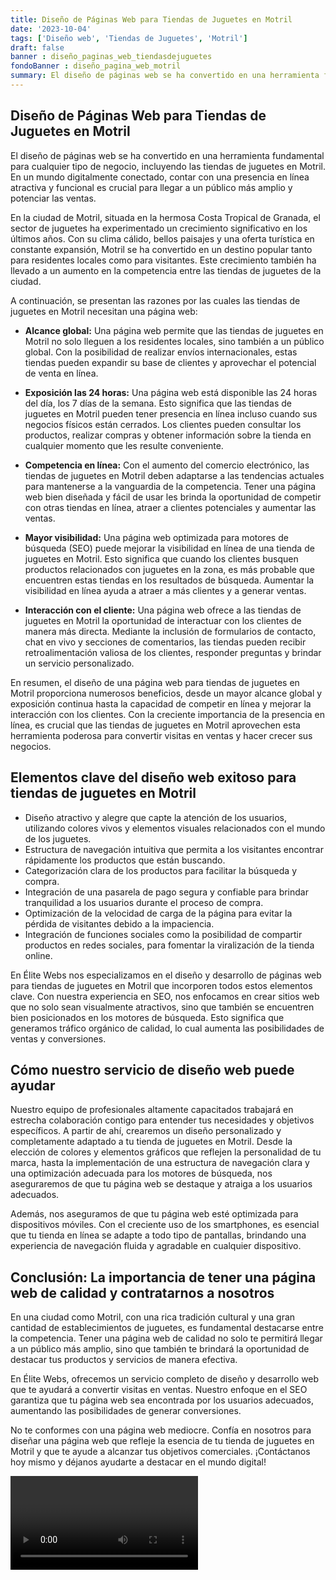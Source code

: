 ```yaml
---
title: Diseño de Páginas Web para Tiendas de Juguetes en Motril
date: '2023-10-04'
tags: ['Diseño web', 'Tiendas de Juguetes', 'Motril']
draft: false
banner : diseño_paginas_web_tiendasdejuguetes
fondoBanner : diseño_pagina_web_motril
summary: El diseño de páginas web se ha convertido en una herramienta fundamental para cualquier tipo de negocio, incluyendo las tiendas de juguetes en Motril. En un mundo digitalmente conectado, contar con una presencia en línea atractiva y funcional es crucial para llegar a un público más amplio y potenciar las ventas. 
---
```


## Diseño de Páginas Web para Tiendas de Juguetes en Motril

El diseño de páginas web se ha convertido en una herramienta fundamental para cualquier tipo de negocio, incluyendo las tiendas de juguetes en Motril. En un mundo digitalmente conectado, contar con una presencia en línea atractiva y funcional es crucial para llegar a un público más amplio y potenciar las ventas. 

En la ciudad de Motril, situada en la hermosa Costa Tropical de Granada, el sector de juguetes ha experimentado un crecimiento significativo en los últimos años. Con su clima cálido, bellos paisajes y una oferta turística en constante expansión, Motril se ha convertido en un destino popular tanto para residentes locales como para visitantes. Este crecimiento también ha llevado a un aumento en la competencia entre las tiendas de juguetes de la ciudad.

A continuación, se presentan las razones por las cuales las tiendas de juguetes en Motril necesitan una página web:

* **Alcance global:** Una página web permite que las tiendas de juguetes en Motril no solo lleguen a los residentes locales, sino también a un público global. Con la posibilidad de realizar envíos internacionales, estas tiendas pueden expandir su base de clientes y aprovechar el potencial de venta en línea.

* **Exposición las 24 horas:** Una página web está disponible las 24 horas del día, los 7 días de la semana. Esto significa que las tiendas de juguetes en Motril pueden tener presencia en línea incluso cuando sus negocios físicos están cerrados. Los clientes pueden consultar los productos, realizar compras y obtener información sobre la tienda en cualquier momento que les resulte conveniente.

* **Competencia en línea:** Con el aumento del comercio electrónico, las tiendas de juguetes en Motril deben adaptarse a las tendencias actuales para mantenerse a la vanguardia de la competencia. Tener una página web bien diseñada y fácil de usar les brinda la oportunidad de competir con otras tiendas en línea, atraer a clientes potenciales y aumentar las ventas.

* **Mayor visibilidad:** Una página web optimizada para motores de búsqueda (SEO) puede mejorar la visibilidad en línea de una tienda de juguetes en Motril. Esto significa que cuando los clientes busquen productos relacionados con juguetes en la zona, es más probable que encuentren estas tiendas en los resultados de búsqueda. Aumentar la visibilidad en línea ayuda a atraer a más clientes y a generar ventas.

* **Interacción con el cliente:** Una página web ofrece a las tiendas de juguetes en Motril la oportunidad de interactuar con los clientes de manera más directa. Mediante la inclusión de formularios de contacto, chat en vivo y secciones de comentarios, las tiendas pueden recibir retroalimentación valiosa de los clientes, responder preguntas y brindar un servicio personalizado.

En resumen, el diseño de una página web para tiendas de juguetes en Motril proporciona numerosos beneficios, desde un mayor alcance global y exposición continua hasta la capacidad de competir en línea y mejorar la interacción con los clientes. Con la creciente importancia de la presencia en línea, es crucial que las tiendas de juguetes en Motril aprovechen esta herramienta poderosa para convertir visitas en ventas y hacer crecer sus negocios.

<GifSeo />

<Cta />

## Elementos clave del diseño web exitoso para tiendas de juguetes en Motril

- Diseño atractivo y alegre que capte la atención de los usuarios, utilizando colores vivos y elementos visuales relacionados con el mundo de los juguetes.
- Estructura de navegación intuitiva que permita a los visitantes encontrar rápidamente los productos que están buscando.
- Categorización clara de los productos para facilitar la búsqueda y compra.
- Integración de una pasarela de pago segura y confiable para brindar tranquilidad a los usuarios durante el proceso de compra.
- Optimización de la velocidad de carga de la página para evitar la pérdida de visitantes debido a la impaciencia.
- Integración de funciones sociales como la posibilidad de compartir productos en redes sociales, para fomentar la viralización de la tienda online.

En Élite Webs nos especializamos en el diseño y desarrollo de páginas web para tiendas de juguetes en Motril que incorporen todos estos elementos clave. Con nuestra experiencia en SEO, nos enfocamos en crear sitios web que no solo sean visualmente atractivos, sino que también se encuentren bien posicionados en los motores de búsqueda. Esto significa que generamos tráfico orgánico de calidad, lo cual aumenta las posibilidades de ventas y conversiones.

## Cómo nuestro servicio de diseño web puede ayudar

Nuestro equipo de profesionales altamente capacitados trabajará en estrecha colaboración contigo para entender tus necesidades y objetivos específicos. A partir de ahí, crearemos un diseño personalizado y completamente adaptado a tu tienda de juguetes en Motril. Desde la elección de colores y elementos gráficos que reflejen la personalidad de tu marca, hasta la implementación de una estructura de navegación clara y una optimización adecuada para los motores de búsqueda, nos aseguraremos de que tu página web se destaque y atraiga a los usuarios adecuados.

Además, nos aseguramos de que tu página web esté optimizada para dispositivos móviles. Con el creciente uso de los smartphones, es esencial que tu tienda en línea se adapte a todo tipo de pantallas, brindando una experiencia de navegación fluida y agradable en cualquier dispositivo.

## Conclusión: La importancia de tener una página web de calidad y contratarnos a nosotros

En una ciudad como Motril, con una rica tradición cultural y una gran cantidad de establecimientos de juguetes, es fundamental destacarse entre la competencia. Tener una página web de calidad no solo te permitirá llegar a un público más amplio, sino que también te brindará la oportunidad de destacar tus productos y servicios de manera efectiva.

En Élite Webs, ofrecemos un servicio completo de diseño y desarrollo web que te ayudará a convertir visitas en ventas. Nuestro enfoque en el SEO garantiza que tu página web sea encontrada por los usuarios adecuados, aumentando las posibilidades de generar conversiones.

No te conformes con una página web mediocre. Confía en nosotros para diseñar una página web que refleje la esencia de tu tienda de juguetes en Motril y que te ayude a alcanzar tus objetivos comerciales. ¡Contáctanos hoy mismo y déjanos ayudarte a destacar en el mundo digital!

<Video />

<CtaBot job='Tiendas de Juguetes' city='Motril'/>

<Gmaps query='Motril+españa+maps' />